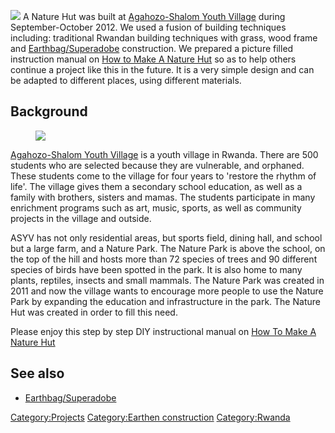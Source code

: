 [[File:NatureHut.JPG |thumb|right|]]
A Nature Hut was built at [http://www.asyv.org Agahozo-Shalom Youth Village] during September-October 2012.  We used a fusion of building techniques including: traditional Rwandan building techniques with grass, wood frame and [[Earthbag/Superadobe]] construction. We prepared a picture filled instruction manual on [http://earthbagbuilding.com/pdf/youthvillage.pdf How to Make A Nature Hut] so as to help others continue a project like this in the future.  It is a very simple design and can be adapted to different places, using different materials.

== Background ==
[[File:NatureHutRainbow.JPG |thumb|left|]]

[http://www.asyv.org Agahozo-Shalom Youth Village] is a youth village in Rwanda.  There are 500 students who are selected because they are vulnerable, and orphaned.  These students come to the village for four years to 'restore the rhythm of life'.  The village gives them a secondary school education, as well as a family with brothers, sisters and mamas.  The students participate in many enrichment programs such as art, music, sports, as well as community projects in the village and outside.

ASYV has not only residential areas, but sports field, dining hall, and school but a large farm, and a Nature Park.  The Nature Park is above the school, on the top of the hill and hosts more than 72 species of trees and 90 different species of birds have been spotted in the park.  It is also home to many plants, reptiles, insects and small mammals.  The Nature Park was created in 2011 and now the village wants to encourage more people to use the Nature Park by expanding the education and infrastructure in the park. The Nature Hut was created in order to fill this need.

Please enjoy this step by step DIY instructional manual on [http://earthbagbuilding.com/pdf/youthvillage.pdf How To Make A Nature Hut]


== See also ==

* [[Earthbag/Superadobe]]

[[Category:Projects]] 
[[Category:Earthen construction]]
[[Category:Rwanda]]